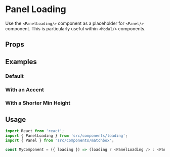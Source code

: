 
<Meta title="Panels|Loading" component={PanelLoading} />

# Panel Loading

Use the `<PanelLoading/>` component as a placeholder for `<Panel/>` component. This is particularly
useful within `<Modal/>` components.

## Props

<Props of={PanelLoading} />

## Examples

### Default

<Preview>
  <Story name="default">
    <PanelLoading />
  </Story>
</Preview>

### With an Accent

<Story name="with an accent">
  <PanelLoading accent />
</Story>

### With a Shorter Min Height

<Story name="with a shorter min height">
  <PanelLoading minHeight="200px" />
</Story>

## Usage

```js
import React from 'react';
import { PanelLoading } from 'src/components/loading';
import { Panel } from 'src/components/matchbox';

const MyComponent = ({ loading }) => (loading ? <PanelLoading /> : <Panel />);
```
